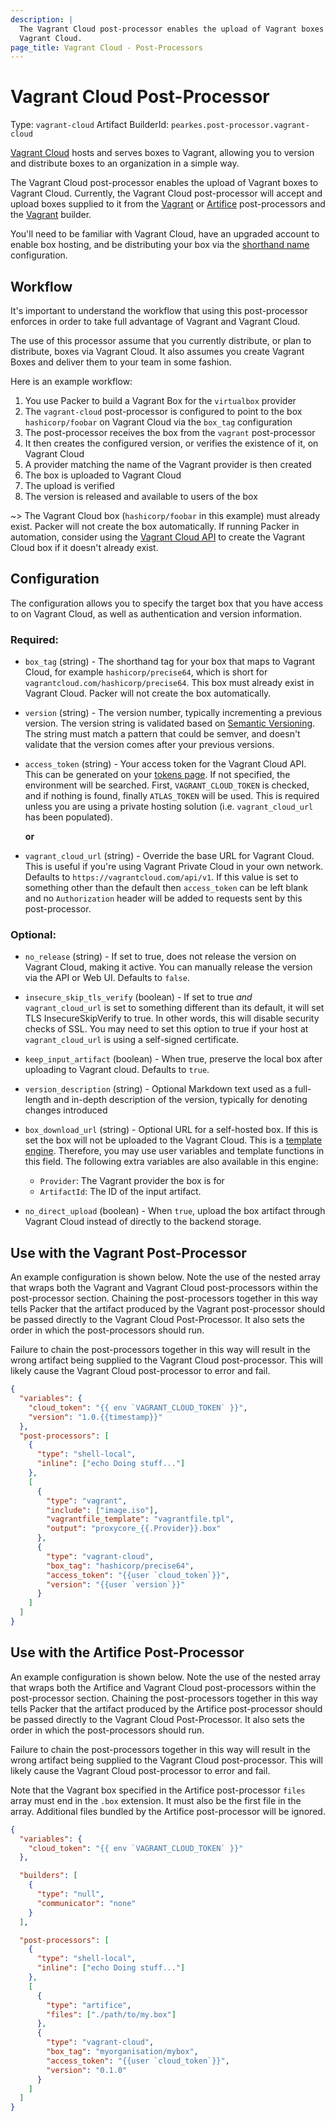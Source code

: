```yaml
---
description: |
  The Vagrant Cloud post-processor enables the upload of Vagrant boxes to
  Vagrant Cloud.
page_title: Vagrant Cloud - Post-Processors
---
```


# Vagrant Cloud Post-Processor

Type: `vagrant-cloud`
Artifact BuilderId: `pearkes.post-processor.vagrant-cloud`

[Vagrant Cloud](https://app.vagrantup.com/boxes/search) hosts and serves boxes
to Vagrant, allowing you to version and distribute boxes to an organization in a
simple way.

The Vagrant Cloud post-processor enables the upload of Vagrant boxes to Vagrant
Cloud. Currently, the Vagrant Cloud post-processor will accept and upload boxes
supplied to it from the [Vagrant](/docs/post-processors/vagrant) or
[Artifice](/docs/post-processors/artifice) post-processors and the
[Vagrant](/docs/builders/vagrant) builder.

You'll need to be familiar with Vagrant Cloud, have an upgraded account to
enable box hosting, and be distributing your box via the [shorthand
name](https://docs.vagrantup.com/v2/cli/box.html) configuration.

## Workflow

It's important to understand the workflow that using this post-processor
enforces in order to take full advantage of Vagrant and Vagrant Cloud.

The use of this processor assume that you currently distribute, or plan to
distribute, boxes via Vagrant Cloud. It also assumes you create Vagrant Boxes
and deliver them to your team in some fashion.

Here is an example workflow:

1.  You use Packer to build a Vagrant Box for the `virtualbox` provider
2.  The `vagrant-cloud` post-processor is configured to point to the box
    `hashicorp/foobar` on Vagrant Cloud via the `box_tag` configuration
3.  The post-processor receives the box from the `vagrant` post-processor
4.  It then creates the configured version, or verifies the existence of it, on
    Vagrant Cloud
5.  A provider matching the name of the Vagrant provider is then created
6.  The box is uploaded to Vagrant Cloud
7.  The upload is verified
8.  The version is released and available to users of the box

~> The Vagrant Cloud box (`hashicorp/foobar` in this example) must already
exist. Packer will not create the box automatically. If running Packer in
automation, consider using the
[Vagrant Cloud API](https://www.vagrantup.com/docs/vagrant-cloud/api.html)
to create the Vagrant Cloud box if it doesn't already exist.

## Configuration

The configuration allows you to specify the target box that you have access to
on Vagrant Cloud, as well as authentication and version information.

### Required:

- `box_tag` (string) - The shorthand tag for your box that maps to Vagrant
  Cloud, for example `hashicorp/precise64`, which is short for
  `vagrantcloud.com/hashicorp/precise64`. This box must already exist in
  Vagrant Cloud. Packer will not create the box automatically.

- `version` (string) - The version number, typically incrementing a previous
  version. The version string is validated based on [Semantic
  Versioning](http://semver.org/). The string must match a pattern that could
  be semver, and doesn't validate that the version comes after your previous
  versions.

- `access_token` (string) - Your access token for the Vagrant Cloud API. This
  can be generated on your [tokens
  page](https://app.vagrantup.com/settings/security). If not specified, the
  environment will be searched. First, `VAGRANT_CLOUD_TOKEN` is checked, and
  if nothing is found, finally `ATLAS_TOKEN` will be used. This is required
  unless you are using a private hosting solution (i.e. `vagrant_cloud_url`
  has been populated).

  **or**

- `vagrant_cloud_url` (string) - Override the base URL for Vagrant Cloud.
  This is useful if you're using Vagrant Private Cloud in your own network.
  Defaults to `https://vagrantcloud.com/api/v1`. If this value is set to something
  other than the default then `access_token` can be left blank and no
  `Authorization` header will be added to requests sent by this post-processor.

### Optional:

- `no_release` (string) - If set to true, does not release the version on
  Vagrant Cloud, making it active. You can manually release the version via
  the API or Web UI. Defaults to `false`.

- `insecure_skip_tls_verify` (boolean) - If set to true _and_ `vagrant_cloud_url`
  is set to something different than its default, it will set TLS InsecureSkipVerify
  to true. In other words, this will disable security checks of SSL. You may need
  to set this option to true if your host at `vagrant_cloud_url` is using a
  self-signed certificate.

- `keep_input_artifact` (boolean) - When true, preserve the local box
  after uploading to Vagrant cloud. Defaults to `true`.

- `version_description` (string) - Optional Markdown text used as a
  full-length and in-depth description of the version, typically for denoting
  changes introduced

- `box_download_url` (string) - Optional URL for a self-hosted box. If this
  is set the box will not be uploaded to the Vagrant Cloud.
  This is a [template engine](/docs/templates/legacy_json_templates/engine). Therefore, you
  may use user variables and template functions in this field.
  The following extra variables are also available in this engine:

  - `Provider`: The Vagrant provider the box is for
  - `ArtifactId`: The ID of the input artifact.

- `no_direct_upload` (boolean) - When `true`, upload the box artifact through
  Vagrant Cloud instead of directly to the backend storage.

## Use with the Vagrant Post-Processor

An example configuration is shown below. Note the use of the nested array that
wraps both the Vagrant and Vagrant Cloud post-processors within the
post-processor section. Chaining the post-processors together in this way tells
Packer that the artifact produced by the Vagrant post-processor should be passed
directly to the Vagrant Cloud Post-Processor. It also sets the order in which
the post-processors should run.

Failure to chain the post-processors together in this way will result in the
wrong artifact being supplied to the Vagrant Cloud post-processor. This will
likely cause the Vagrant Cloud post-processor to error and fail.

```json
{
  "variables": {
    "cloud_token": "{{ env `VAGRANT_CLOUD_TOKEN` }}",
    "version": "1.0.{{timestamp}}"
  },
  "post-processors": [
    {
      "type": "shell-local",
      "inline": ["echo Doing stuff..."]
    },
    [
      {
        "type": "vagrant",
        "include": ["image.iso"],
        "vagrantfile_template": "vagrantfile.tpl",
        "output": "proxycore_{{.Provider}}.box"
      },
      {
        "type": "vagrant-cloud",
        "box_tag": "hashicorp/precise64",
        "access_token": "{{user `cloud_token`}}",
        "version": "{{user `version`}}"
      }
    ]
  ]
}
```

## Use with the Artifice Post-Processor

An example configuration is shown below. Note the use of the nested array that
wraps both the Artifice and Vagrant Cloud post-processors within the
post-processor section. Chaining the post-processors together in this way tells
Packer that the artifact produced by the Artifice post-processor should be
passed directly to the Vagrant Cloud Post-Processor. It also sets the order in
which the post-processors should run.

Failure to chain the post-processors together in this way will result in the
wrong artifact being supplied to the Vagrant Cloud post-processor. This will
likely cause the Vagrant Cloud post-processor to error and fail.

Note that the Vagrant box specified in the Artifice post-processor `files` array
must end in the `.box` extension. It must also be the first file in the array.
Additional files bundled by the Artifice post-processor will be ignored.

```json
{
  "variables": {
    "cloud_token": "{{ env `VAGRANT_CLOUD_TOKEN` }}"
  },

  "builders": [
    {
      "type": "null",
      "communicator": "none"
    }
  ],

  "post-processors": [
    {
      "type": "shell-local",
      "inline": ["echo Doing stuff..."]
    },
    [
      {
        "type": "artifice",
        "files": ["./path/to/my.box"]
      },
      {
        "type": "vagrant-cloud",
        "box_tag": "myorganisation/mybox",
        "access_token": "{{user `cloud_token`}}",
        "version": "0.1.0"
      }
    ]
  ]
}
```
